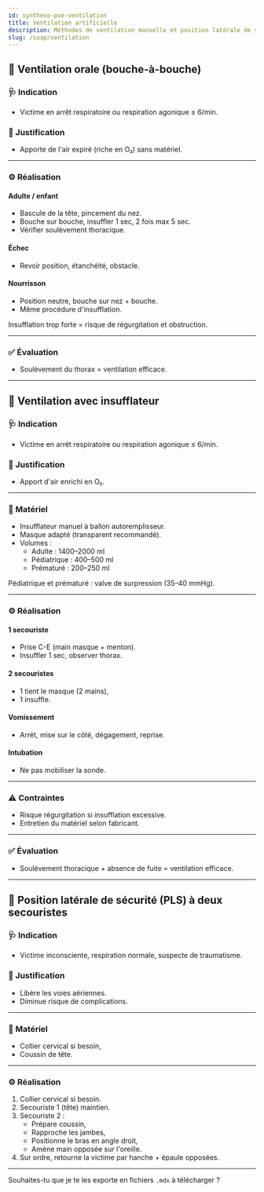 ---
id: synthese-pse-ventilation
title: Ventilation artificielle
description: Méthodes de ventilation manuelle et position latérale de sécurité
slug: /suap/ventilation
---


## 💨 Ventilation orale (bouche-à-bouche)

### 🩺 Indication

- Victime en arrêt respiratoire ou respiration agonique ≤ 6/min.

### 🎯 Justification

- Apporte de l'air expiré (riche en O₂) sans matériel.

---

### ⚙️ Réalisation

#### Adulte / enfant

- Bascule de la tête, pincement du nez.
- Bouche sur bouche, insuffler 1 sec, 2 fois max 5 sec.
- Vérifier soulèvement thoracique.

#### Échec

- Revoir position, étanchéité, obstacle.

#### Nourrisson

- Position neutre, bouche sur nez + bouche.
- Même procédure d'insufflation.

<Admonition type="warning">
Insufflation trop forte = risque de régurgitation et obstruction.
</Admonition>

---

### ✅ Évaluation

- Soulèvement du thorax = ventilation efficace.

---

## 💨 Ventilation avec insufflateur

### 🩺 Indication

- Victime en arrêt respiratoire ou respiration agonique ≤ 6/min.

### 🎯 Justification

- Apport d'air enrichi en O₂.

---

### 🧰 Matériel

- Insufflateur manuel à ballon autoremplisseur.
- Masque adapté (transparent recommandé).
- Volumes :
  - Adulte : 1400–2000 ml
  - Pédiatrique : 400–500 ml
  - Prématuré : 200–250 ml

<Admonition type="info">
Pédiatrique et prématuré : valve de surpression (35–40 mmHg).
</Admonition>

---

### ⚙️ Réalisation

#### 1 secouriste

- Prise C-E (main masque + menton).
- Insuffler 1 sec, observer thorax.

#### 2 secouristes

- 1 tient le masque (2 mains),
- 1 insuffle.

#### Vomissement

- Arrêt, mise sur le côté, dégagement, reprise.

#### Intubation

- Ne pas mobiliser la sonde.

---

### ⚠️ Contraintes

- Risque régurgitation si insufflation excessive.
- Entretien du matériel selon fabricant.

---

### ✅ Évaluation

- Soulèvement thoracique + absence de fuite = ventilation efficace.

---

## 🤝 Position latérale de sécurité (PLS) à deux secouristes

### 🩺 Indication

- Victime inconsciente, respiration normale, suspecte de traumatisme.

### 🎯 Justification

- Libère les voies aériennes.
- Diminue risque de complications.

---

### 🧰 Matériel

- Collier cervical si besoin,
- Coussin de tête.

---

### ⚙️ Réalisation

1. Collier cervical si besoin.
2. Secouriste 1 (tête) maintien.
3. Secouriste 2 :
   - Prépare coussin,
   - Rapproche les jambes,
   - Positionne le bras en angle droit,
   - Amène main opposée sur l'oreille.
4. Sur ordre, retourne la victime par hanche + épaule opposées.

---

Souhaites-tu que je te les exporte en fichiers `.mdx` à télécharger ?
